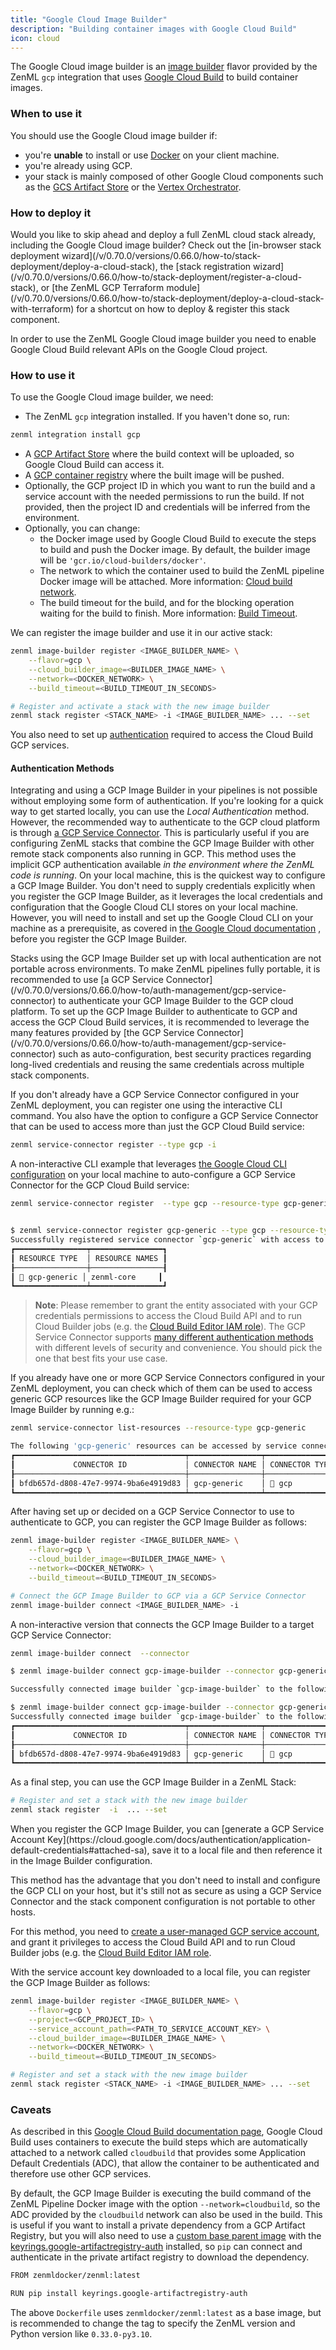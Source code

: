 ```yaml
---
title: "Google Cloud Image Builder"
description: "Building container images with Google Cloud Build"
icon: cloud
---
```


The Google Cloud image builder is an [image builder](/v/0.70.0/versions/0.66.0/stack-components/image-builders) flavor provided by the ZenML `gcp` integration that uses [Google Cloud Build](https://cloud.google.com/build) to build container images.

### When to use it

You should use the Google Cloud image builder if:

* you're **unable** to install or use [Docker](https://www.docker.com) on your client machine.
* you're already using GCP.
* your stack is mainly composed of other Google Cloud components such as the [GCS Artifact Store](/v/0.70.0/versions/0.66.0/stack-components/artifact-stores/gcp) or the [Vertex Orchestrator](/v/0.70.0/versions/0.66.0/stack-components/orchestrators/vertex).

### How to deploy it

<Info>
    Would you like to skip ahead and deploy a full ZenML cloud stack already, including the Google Cloud image builder? Check out the [in-browser stack deployment wizard](/v/0.70.0/versions/0.66.0/how-to/stack-deployment/deploy-a-cloud-stack), the [stack registration wizard](/v/0.70.0/versions/0.66.0/how-to/stack-deployment/register-a-cloud-stack), or [the ZenML GCP Terraform module](/v/0.70.0/versions/0.66.0/how-to/stack-deployment/deploy-a-cloud-stack-with-terraform) for a shortcut on how to deploy & register this stack component.
</Info>

In order to use the ZenML Google Cloud image builder you need to enable Google Cloud Build relevant APIs on the Google Cloud project.

### How to use it

To use the Google Cloud image builder, we need:

* The ZenML `gcp` integration installed. If you haven't done so, run:
```bash
zenml integration install gcp
```
* A [GCP Artifact Store](/v/0.70.0/versions/0.66.0/stack-components/artifact-stores/gcp) where the build context will be uploaded, so Google Cloud Build can access it.
* A [GCP container registry](/v/0.70.0/versions/0.66.0/stack-components/container-registries/gcp) where the built image will be pushed.
* Optionally, the GCP project ID in which you want to run the build and a service account with the needed permissions to run the build. If not provided, then the project ID and credentials will be inferred from the environment.
* Optionally, you can change:
   * the Docker image used by Google Cloud Build to execute the steps to build and push the Docker image. By default, the builder image will be `'gcr.io/cloud-builders/docker'`.
   * The network to which the container used to build the ZenML pipeline Docker image will be attached. More information: [Cloud build network](https://cloud.google.com/build/docs/build-config-file-schema#network).
   * The build timeout for the build, and for the blocking operation waiting for the build to finish. More information: [Build Timeout](https://cloud.google.com/build/docs/build-config-file-schema#timeout%5F2).

We can register the image builder and use it in our active stack:

```bash
zenml image-builder register <IMAGE_BUILDER_NAME> \
    --flavor=gcp \
    --cloud_builder_image=<BUILDER_IMAGE_NAME> \
    --network=<DOCKER_NETWORK> \
    --build_timeout=<BUILD_TIMEOUT_IN_SECONDS>

# Register and activate a stack with the new image builder
zenml stack register <STACK_NAME> -i <IMAGE_BUILDER_NAME> ... --set
```

You also need to set up [authentication](/v/0.70.0/versions/0.66.0/stack-components/image-builders/gcp#authentication-methods) required to access the Cloud Build GCP services.

#### Authentication Methods

Integrating and using a GCP Image Builder in your pipelines is not possible without employing some form of authentication. If you're looking for a quick way to get started locally, you can use the _Local Authentication_ method. However, the recommended way to authenticate to the GCP cloud platform is through [a GCP Service Connector](/v/0.70.0/versions/0.66.0/how-to/auth-management/gcp-service-connector). This is particularly useful if you are configuring ZenML stacks that combine the GCP Image Builder with other remote stack components also running in GCP.
<Tabs>
    <Tab title="Implicit Authentication">
    This method uses the implicit GCP authentication available _in the environment where the ZenML code is running_. On your local machine, this is the quickest way to configure a GCP Image Builder. You don't need to supply credentials explicitly when you register the GCP Image Builder, as it leverages the local credentials and configuration that the Google Cloud CLI stores on your local machine. However, you will need to install and set up the Google Cloud CLI on your machine as a prerequisite, as covered in [the Google Cloud documentation](https://cloud.google.com/sdk/docs/install-sdk) , before you register the GCP Image Builder.

<Note>
    Stacks using the GCP Image Builder set up with local authentication are not portable across environments. To make ZenML pipelines fully portable, it is recommended to use [a GCP Service Connector](/v/0.70.0/versions/0.66.0/how-to/auth-management/gcp-service-connector) to authenticate your GCP Image Builder to the GCP cloud platform.
</Note>
    </Tab>
<Tab title="GCP Service Connector (recommended)">
To set up the GCP Image Builder to authenticate to GCP and access the GCP Cloud Build services, it is recommended to leverage the many features provided by [the GCP Service Connector](/v/0.70.0/versions/0.66.0/how-to/auth-management/gcp-service-connector) such as auto-configuration, best security practices regarding long-lived credentials and reusing the same credentials across multiple stack components.

If you don't already have a GCP Service Connector configured in your ZenML deployment, you can register one using the interactive CLI command. You also have the option to configure a GCP Service Connector that can be used to access more than just the GCP Cloud Build service:

```bash
zenml service-connector register --type gcp -i
```

A non-interactive CLI example that leverages [the Google Cloud CLI configuration](https://cloud.google.com/sdk/docs/install-sdk) on your local machine to auto-configure a GCP Service Connector for the GCP Cloud Build service:

```bash
zenml service-connector register  --type gcp --resource-type gcp-generic --resource-name  --auto-configure
```

```bash Example Command Output

$ zenml service-connector register gcp-generic --type gcp --resource-type gcp-generic --auto-configure
Successfully registered service connector `gcp-generic` with access to the following resources:
┏━━━━━━━━━━━━━━━━┯━━━━━━━━━━━━━━━━┓
┃ RESOURCE TYPE  │ RESOURCE NAMES ┃
┠────────────────┼────────────────┨
┃ 🔵 gcp-generic │ zenml-core     ┃
┗━━━━━━━━━━━━━━━━┷━━━━━━━━━━━━━━━━┛
```

> **Note**: Please remember to grant the entity associated with your GCP credentials permissions to access the Cloud Build API and to run Cloud Builder jobs (e.g. the [Cloud Build Editor IAM role](https://cloud.google.com/build/docs/iam-roles-permissions#predefined%5Froles)). The GCP Service Connector supports [many different authentication methods](/v/0.70.0/versions/0.66.0/how-to/auth-management/gcp-service-connector#authentication-methods) with different levels of security and convenience. You should pick the one that best fits your use case.

If you already have one or more GCP Service Connectors configured in your ZenML deployment, you can check which of them can be used to access generic GCP resources like the GCP Image Builder required for your GCP Image Builder by running e.g.:

```bash
zenml service-connector list-resources --resource-type gcp-generic
```

```bash Example Command Output
The following 'gcp-generic' resources can be accessed by service connectors that you have configured:
┏━━━━━━━━━━━━━━━━━━━━━━━━━━━━━━━━━━━━━━┯━━━━━━━━━━━━━━━━┯━━━━━━━━━━━━━━━━┯━━━━━━━━━━━━━━━━┯━━━━━━━━━━━━━━━━┓
┃             CONNECTOR ID             │ CONNECTOR NAME │ CONNECTOR TYPE │ RESOURCE TYPE  │ RESOURCE NAMES ┃
┠──────────────────────────────────────┼────────────────┼────────────────┼────────────────┼────────────────┨
┃ bfdb657d-d808-47e7-9974-9ba6e4919d83 │ gcp-generic    │ 🔵 gcp         │ 🔵 gcp-generic │ zenml-core     ┃
┗━━━━━━━━━━━━━━━━━━━━━━━━━━━━━━━━━━━━━━┷━━━━━━━━━━━━━━━━┷━━━━━━━━━━━━━━━━┷━━━━━━━━━━━━━━━━┷━━━━━━━━━━━━━━━━┛
```

After having set up or decided on a GCP Service Connector to use to authenticate to GCP, you can register the GCP Image Builder as follows:

```bash
zenml image-builder register <IMAGE_BUILDER_NAME> \
    --flavor=gcp \
    --cloud_builder_image=<BUILDER_IMAGE_NAME> \
    --network=<DOCKER_NETWORK> \
    --build_timeout=<BUILD_TIMEOUT_IN_SECONDS>

# Connect the GCP Image Builder to GCP via a GCP Service Connector
zenml image-builder connect <IMAGE_BUILDER_NAME> -i
```

A non-interactive version that connects the GCP Image Builder to a target GCP Service Connector:

```bash
zenml image-builder connect  --connector
```

```bash Example Command Output
$ zenml image-builder connect gcp-image-builder --connector gcp-generic

Successfully connected image builder `gcp-image-builder` to the following resources:

$ zenml image-builder connect gcp-image-builder --connector gcp-generic
Successfully connected image builder `gcp-image-builder` to the following resources:
┏━━━━━━━━━━━━━━━━━━━━━━━━━━━━━━━━━━━━━━┯━━━━━━━━━━━━━━━━┯━━━━━━━━━━━━━━━━┯━━━━━━━━━━━━━━━━┯━━━━━━━━━━━━━━━━┓
┃             CONNECTOR ID             │ CONNECTOR NAME │ CONNECTOR TYPE │ RESOURCE TYPE  │ RESOURCE NAMES ┃
┠──────────────────────────────────────┼────────────────┼────────────────┼────────────────┼────────────────┨
┃ bfdb657d-d808-47e7-9974-9ba6e4919d83 │ gcp-generic    │ 🔵 gcp         │ 🔵 gcp-generic │ zenml-core     ┃
┗━━━━━━━━━━━━━━━━━━━━━━━━━━━━━━━━━━━━━━┷━━━━━━━━━━━━━━━━┷━━━━━━━━━━━━━━━━┷━━━━━━━━━━━━━━━━┷━━━━━━━━━━━━━━━━┛
```

As a final step, you can use the GCP Image Builder in a ZenML Stack:

```bash
# Register and set a stack with the new image builder
zenml stack register  -i  ... --set
```

</Tab>
<Tab title="GCP Credentials">
When you register the GCP Image Builder, you can [generate a GCP Service Account Key](https://cloud.google.com/docs/authentication/application-default-credentials#attached-sa), save it to a local file and then reference it in the Image Builder configuration.

This method has the advantage that you don't need to install and configure the GCP CLI on your host, but it's still not as secure as using a GCP Service Connector and the stack component configuration is not portable to other hosts.

For this method, you need to [create a user-managed GCP service account](https://cloud.google.com/iam/docs/service-accounts-create), and grant it privileges to access the Cloud Build API and to run Cloud Builder jobs (e.g. the [Cloud Build Editor IAM role](https://cloud.google.com/build/docs/iam-roles-permissions#predefined%5Froles).

With the service account key downloaded to a local file, you can register the GCP Image Builder as follows:

```bash
zenml image-builder register <IMAGE_BUILDER_NAME> \
    --flavor=gcp \
    --project=<GCP_PROJECT_ID> \
    --service_account_path=<PATH_TO_SERVICE_ACCOUNT_KEY> \
    --cloud_builder_image=<BUILDER_IMAGE_NAME> \
    --network=<DOCKER_NETWORK> \
    --build_timeout=<BUILD_TIMEOUT_IN_SECONDS>

# Register and set a stack with the new image builder
zenml stack register <STACK_NAME> -i <IMAGE_BUILDER_NAME> ... --set
```
</Tab>
</Tabs>


### Caveats

As described in this [Google Cloud Build documentation page](https://cloud.google.com/build/docs/build-config-file-schema#network), Google Cloud Build uses containers to execute the build steps which are automatically attached to a network called `cloudbuild` that provides some Application Default Credentials (ADC), that allow the container to be authenticated and therefore use other GCP services.

By default, the GCP Image Builder is executing the build command of the ZenML Pipeline Docker image with the option `--network=cloudbuild`, so the ADC provided by the `cloudbuild` network can also be used in the build. This is useful if you want to install a private dependency from a GCP Artifact Registry, but you will also need to use a [custom base parent image](/v/0.70.0/versions/0.66.0/how-to/customize-docker-builds/docker-settings-on-a-pipeline) with the [keyrings.google-artifactregistry-auth](https://pypi.org/project/keyrings.google-artifactregistry-auth/) installed, so `pip` can connect and authenticate in the private artifact registry to download the dependency.

```bash
FROM zenmldocker/zenml:latest

RUN pip install keyrings.google-artifactregistry-auth
```

The above `Dockerfile` uses `zenmldocker/zenml:latest` as a base image, but is recommended to change the tag to specify the ZenML version and Python version like `0.33.0-py3.10`.
